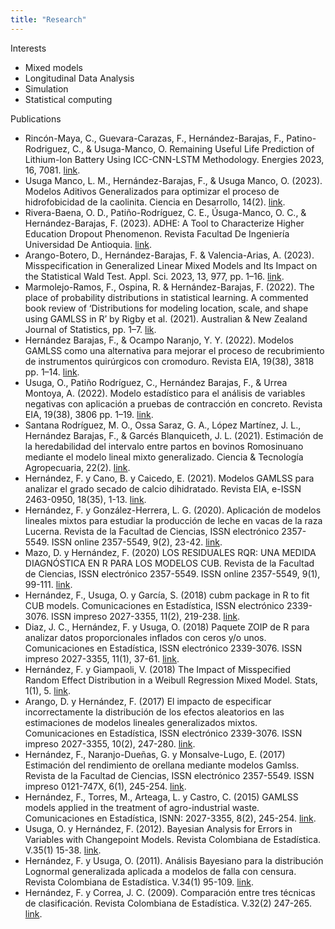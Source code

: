 ```yaml
---
title: "Research"
---
```


Interests 

- Mixed models
- Longitudinal Data Analysis
- Simulation
- Statistical computing

Publications 

- Rincón-Maya, C., Guevara-Carazas, F., Hernández-Barajas, F., Patino-Rodriguez, C., & Usuga-Manco, O. Remaining Useful Life Prediction of Lithium-Ion Battery Using ICC-CNN-LSTM Methodology. Energies 2023, 16, 7081. [link](https://doi.org/10.3390/en16207081).
- Usuga Manco, L. M., Hernández-Barajas, F., & Usuga Manco, O. (2023). Modelos Aditivos Generalizados para optimizar el proceso de hidrofobicidad de la caolinita. Ciencia en Desarrollo, 14(2). [link](https://doi.org/10.19053/01217488.v14.n2.2023.14424).
- Rivera-Baena, O. D., Patiño-Rodríguez, C. E., Úsuga-Manco, O. C., & Hernández-Barajas, F. (2023). ADHE: A Tool to Characterize Higher Education Dropout Phenomenon. Revista Facultad De Ingeniería Universidad De Antioquia. [link](https://doi.org/10.17533/udea.redin.20230519).
- Arango-Botero, D., Hernández-Barajas, F. & Valencia-Arias, A. (2023). Misspecification in Generalized Linear Mixed Models and Its Impact on the Statistical Wald Test. Appl. Sci. 2023, 13, 977, pp. 1–16. [link](https://doi.org/10.3390/app13020977).
- Marmolejo-Ramos, F., Ospina, R. & Hernández-Barajas, F. (2022). The place of probability distributions in statistical learning. A commented book review of ‘Distributions for modeling location, scale, and shape using GAMLSS in R’ by Rigby et al. (2021). Australian & New Zealand Journal of Statistics, pp. 1–7. [lik](https://doi.org/10.1111/anzs.12374).
- Hernández Barajas, F., & Ocampo Naranjo, Y. Y. (2022). Modelos GAMLSS como una alternativa para mejorar el proceso de recubrimiento de instrumentos quirúrgicos con cromoduro. Revista EIA, 19(38), 3818 pp. 1–14. [link](https://doi.org/10.24050/reia.v19i38.1536).
- Usuga, O., Patiño Rodríguez, C., Hernández Barajas, F., & Urrea Montoya, A. (2022). Modelo estadístico para el análisis de variables negativas con aplicación a pruebas de contracción en concreto. Revista EIA, 19(38), 3806 pp. 1–19. [link](https://doi.org/10.24050/reia.v19i38.1526).
- Santana Rodríguez, M. O., Ossa Saraz, G. A., López Martínez, J. L., Hernández Barajas, F., & Garcés Blanquiceth, J. L. (2021). Estimación de la heredabilidad del intervalo entre partos en bovinos Romosinuano mediante el modelo lineal mixto generalizado. Ciencia & Tecnología Agropecuaria, 22(2). [link](https://doi.org/10.21930/rcta.vol22_num2_art:1861).
- Hernández, F. y Cano, B. y Caicedo, E. (2021). Modelos GAMLSS para analizar el grado secado de calcio dihidratado. Revista EIA, e-ISSN 2463-0950, 18(35), 1-13. [link](https://doi.org/10.24050/reia.v18i35.1439).
- Hernández, F. y González-Herrera, L. G. (2020). Aplicación de modelos lineales mixtos para estudiar la producción de leche en vacas de la raza Lucerna. Revista de la Facultad de Ciencias, ISSN electrónico 2357-5549. ISSN online 2357-5549, 9(2), 23-42. [link](https://doi.org/10.15446/rev.fac.cienc.v9n2.84681).
- Mazo, D. y Hernández, F. (2020) LOS RESIDUALES RQR: UNA MEDIDA DIAGNÓSTICA EN R PARA LOS MODELOS CUB. Revista de la Facultad de Ciencias, ISSN electrónico 2357-5549. ISSN online 2357-5549, 9(1), 99-111. [link](https://doi.org/10.15446/rev.fac.cienc.v9n1.79512).
- Hernández, F., Usuga, O. y García, S. (2018)	cubm package in R to fit CUB models. Comunicaciones en Estadística, ISSN electrónico 2339-3076. ISSN impreso 2027-3355, 11(2), 219-238. [link](https://doi.org/10.15332/2422474x.3857).
- Diaz, J. C., Hernández, F. y Usuga, O. (2018)	Paquete ZOIP de R para analizar datos proporcionales inflados con ceros y/o unos. Comunicaciones en Estadística, ISSN electrónico 2339-3076. ISSN impreso 2027-3355, 11(1), 37-61. [link](https://doi.org/10.15332/s2027-3355.2018.0001.02).
- Hernández, F. y Giampaoli, V. (2018)	The Impact of Misspecified Random Effect Distribution in a Weibull Regression Mixed Model. Stats, 1(1), 5. [link](https://doi.org/10.3390/stats1010005).
- Arango, D. y Hernández, F. (2017) El impacto de especificar incorrectamente la distribución de los efectos aleatorios en las estimaciones de modelos lineales generalizados mixtos. Comunicaciones en Estadística, ISSN electrónico 2339-3076. ISSN impreso 2027-3355, 10(2), 247-280. [link](https://doi.org/10.15332/2422474x.3267).
- Hernández, F., Naranjo-Dueñas, G. y Monsalve-Lugo, E. (2017) Estimación del rendimiento de orellana mediante modelos Gamlss. Revista de la Facultad de Ciencias, ISSN electrónico 2357-5549. ISSN impreso 0121-747X, 6(1), 245-254. [link](https://doi.org/10.15446/rev.fac.cienc.v6n1.61119).
- Hernández, F., Torres, M., Arteaga, L. y Castro, C. (2015) GAMLSS models applied in the treatment of agro-industrial waste. Comunicaciones en Estadística, ISNN: 2027-3355, 8(2), 245-254. [link](https://doi.org/10.15332/s2027-3355.2015.0002.07).
- Usuga, O. y Hernández, F. (2012). Bayesian Analysis for Errors in Variables with Changepoint Models. Revista Colombiana de Estadística. V.35(1) 15-38. [link](https://revistas.unal.edu.co/index.php/estad/article/view/30152/30399).
- Hernández, F. y Usuga, O. (2011). Análisis Bayesiano para la distribución Lognormal generalizada aplicada a modelos de falla con censura. Revista Colombiana de Estadística. V.34(1) 95-109. [link](https://revistas.unal.edu.co/index.php/estad/article/view/29888).
- Hernández, F. y Correa, J. C. (2009). Comparación entre tres técnicas de clasificación. Revista Colombiana de Estadística. V.32(2) 247-265. [link](http://www.redalyc.org/articulo.oa?id=89912259005).
